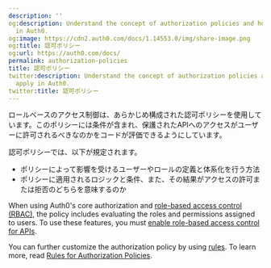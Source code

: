```yaml
---
description: ''
og:description: Understand the concept of authorization policies and how they apply
  in Auth0.
og:image: https://cdn2.auth0.com/docs/1.14553.0/img/share-image.png
og:title: 認可ポリシー
og:url: https://auth0.com/docs/
permalink: authorization-policies
title: 認可ポリシー
twitter:description: Understand the concept of authorization policies and how they
  apply in Auth0.
twitter:title: 認可ポリシー
---
```


ロールベースのアクセス制御は、あらかじめ構成された認可ポリシーを使用しています。このポリシーには条件が含まれ、保護されたAPIへのアクセスがユーザーに許可されるべきなのかをコードが評価できるようにしています。

認可ポリシーでは、以下が規定されます。

* ポリシーによって影響を受けるユーザーやロールの定義と体系化を行う方法
* ポリシーに適用されるロジックと条件、また、その結果がアクセスの許可または拒否のどちらを意味するのか

When using Auth0's core authorization and [role-based access control (RBAC)](/docs/manage-users/access-control/rbac), the policy includes evaluating the roles and permissions assigned to users. To use these features, you must [enable role-based access control for APIs](/docs/get-started/apis/enable-role-based-access-control-for-apis).

You can further customize the authorization policy by using [rules](/docs/customize/rules). To learn more, read [Rules for Authorization Policies](/docs/manage-users/access-control/rules-for-authorization-policies).